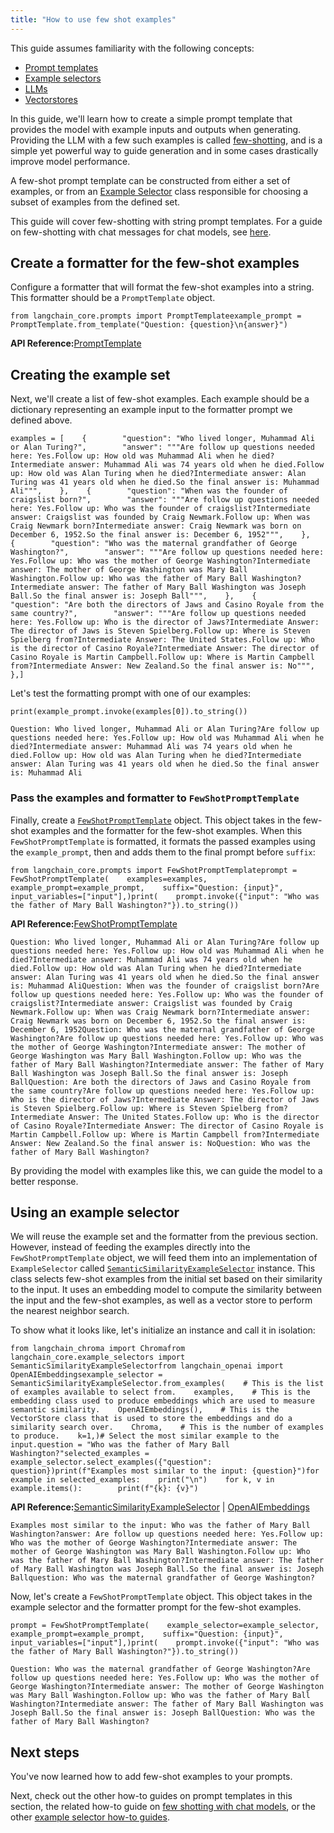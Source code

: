 ```yaml
---
title: "How to use few shot examples"
---
```


<Info>
  This guide assumes familiarity with the following concepts:

  * [Prompt templates](/oss/concepts/prompt_templates)
  * [Example selectors](/oss/concepts/example_selectors)
  * [LLMs](/oss/concepts/text_llms)
  * [Vectorstores](/oss/concepts/vectorstores)
</Info>

In this guide, we'll learn how to create a simple prompt template that provides the model with example inputs and outputs when generating. Providing the LLM with a few such examples is called [few-shotting](/oss/concepts/few_shot_prompting), and is a simple yet powerful way to guide generation and in some cases drastically improve model performance.

A few-shot prompt template can be constructed from either a set of examples, or from an [Example Selector](https://python.langchain.com/api_reference/core/example_selectors/langchain_core.example_selectors.base.BaseExampleSelector.html) class responsible for choosing a subset of examples from the defined set.

This guide will cover few-shotting with string prompt templates. For a guide on few-shotting with chat messages for chat models, see [here](/oss/how_to/few_shot_examples_chat).

## Create a formatter for the few-shot examples

Configure a formatter that will format the few-shot examples into a string. This formatter should be a `PromptTemplate` object.

```
from langchain_core.prompts import PromptTemplateexample_prompt = PromptTemplate.from_template("Question: {question}\n{answer}")
```

**API Reference:**[PromptTemplate](https://python.langchain.com/api_reference/core/prompts/langchain_core.prompts.prompt.PromptTemplate.html)

## Creating the example set

Next, we'll create a list of few-shot examples. Each example should be a dictionary representing an example input to the formatter prompt we defined above.

```
examples = [    {        "question": "Who lived longer, Muhammad Ali or Alan Turing?",        "answer": """Are follow up questions needed here: Yes.Follow up: How old was Muhammad Ali when he died?Intermediate answer: Muhammad Ali was 74 years old when he died.Follow up: How old was Alan Turing when he died?Intermediate answer: Alan Turing was 41 years old when he died.So the final answer is: Muhammad Ali""",    },    {        "question": "When was the founder of craigslist born?",        "answer": """Are follow up questions needed here: Yes.Follow up: Who was the founder of craigslist?Intermediate answer: Craigslist was founded by Craig Newmark.Follow up: When was Craig Newmark born?Intermediate answer: Craig Newmark was born on December 6, 1952.So the final answer is: December 6, 1952""",    },    {        "question": "Who was the maternal grandfather of George Washington?",        "answer": """Are follow up questions needed here: Yes.Follow up: Who was the mother of George Washington?Intermediate answer: The mother of George Washington was Mary Ball Washington.Follow up: Who was the father of Mary Ball Washington?Intermediate answer: The father of Mary Ball Washington was Joseph Ball.So the final answer is: Joseph Ball""",    },    {        "question": "Are both the directors of Jaws and Casino Royale from the same country?",        "answer": """Are follow up questions needed here: Yes.Follow up: Who is the director of Jaws?Intermediate Answer: The director of Jaws is Steven Spielberg.Follow up: Where is Steven Spielberg from?Intermediate Answer: The United States.Follow up: Who is the director of Casino Royale?Intermediate Answer: The director of Casino Royale is Martin Campbell.Follow up: Where is Martin Campbell from?Intermediate Answer: New Zealand.So the final answer is: No""",    },]
```

Let's test the formatting prompt with one of our examples:

```
print(example_prompt.invoke(examples[0]).to_string())
```

```
Question: Who lived longer, Muhammad Ali or Alan Turing?Are follow up questions needed here: Yes.Follow up: How old was Muhammad Ali when he died?Intermediate answer: Muhammad Ali was 74 years old when he died.Follow up: How old was Alan Turing when he died?Intermediate answer: Alan Turing was 41 years old when he died.So the final answer is: Muhammad Ali
```

### Pass the examples and formatter to `FewShotPromptTemplate`

Finally, create a [`FewShotPromptTemplate`](https://python.langchain.com/api_reference/core/prompts/langchain_core.prompts.few_shot.FewShotPromptTemplate.html) object. This object takes in the few-shot examples and the formatter for the few-shot examples. When this `FewShotPromptTemplate` is formatted, it formats the passed examples using the `example_prompt`, then and adds them to the final prompt before `suffix`:

```
from langchain_core.prompts import FewShotPromptTemplateprompt = FewShotPromptTemplate(    examples=examples,    example_prompt=example_prompt,    suffix="Question: {input}",    input_variables=["input"],)print(    prompt.invoke({"input": "Who was the father of Mary Ball Washington?"}).to_string())
```

**API Reference:**[FewShotPromptTemplate](https://python.langchain.com/api_reference/core/prompts/langchain_core.prompts.few_shot.FewShotPromptTemplate.html)

```
Question: Who lived longer, Muhammad Ali or Alan Turing?Are follow up questions needed here: Yes.Follow up: How old was Muhammad Ali when he died?Intermediate answer: Muhammad Ali was 74 years old when he died.Follow up: How old was Alan Turing when he died?Intermediate answer: Alan Turing was 41 years old when he died.So the final answer is: Muhammad AliQuestion: When was the founder of craigslist born?Are follow up questions needed here: Yes.Follow up: Who was the founder of craigslist?Intermediate answer: Craigslist was founded by Craig Newmark.Follow up: When was Craig Newmark born?Intermediate answer: Craig Newmark was born on December 6, 1952.So the final answer is: December 6, 1952Question: Who was the maternal grandfather of George Washington?Are follow up questions needed here: Yes.Follow up: Who was the mother of George Washington?Intermediate answer: The mother of George Washington was Mary Ball Washington.Follow up: Who was the father of Mary Ball Washington?Intermediate answer: The father of Mary Ball Washington was Joseph Ball.So the final answer is: Joseph BallQuestion: Are both the directors of Jaws and Casino Royale from the same country?Are follow up questions needed here: Yes.Follow up: Who is the director of Jaws?Intermediate Answer: The director of Jaws is Steven Spielberg.Follow up: Where is Steven Spielberg from?Intermediate Answer: The United States.Follow up: Who is the director of Casino Royale?Intermediate Answer: The director of Casino Royale is Martin Campbell.Follow up: Where is Martin Campbell from?Intermediate Answer: New Zealand.So the final answer is: NoQuestion: Who was the father of Mary Ball Washington?
```

By providing the model with examples like this, we can guide the model to a better response.

## Using an example selector

We will reuse the example set and the formatter from the previous section. However, instead of feeding the examples directly into the `FewShotPromptTemplate` object, we will feed them into an implementation of `ExampleSelector` called [`SemanticSimilarityExampleSelector`](https://python.langchain.com/api_reference/core/example_selectors/langchain_core.example_selectors.semantic_similarity.SemanticSimilarityExampleSelector.html) instance. This class selects few-shot examples from the initial set based on their similarity to the input. It uses an embedding model to compute the similarity between the input and the few-shot examples, as well as a vector store to perform the nearest neighbor search.

To show what it looks like, let's initialize an instance and call it in isolation:

```
from langchain_chroma import Chromafrom langchain_core.example_selectors import SemanticSimilarityExampleSelectorfrom langchain_openai import OpenAIEmbeddingsexample_selector = SemanticSimilarityExampleSelector.from_examples(    # This is the list of examples available to select from.    examples,    # This is the embedding class used to produce embeddings which are used to measure semantic similarity.    OpenAIEmbeddings(),    # This is the VectorStore class that is used to store the embeddings and do a similarity search over.    Chroma,    # This is the number of examples to produce.    k=1,)# Select the most similar example to the input.question = "Who was the father of Mary Ball Washington?"selected_examples = example_selector.select_examples({"question": question})print(f"Examples most similar to the input: {question}")for example in selected_examples:    print("\n")    for k, v in example.items():        print(f"{k}: {v}")
```

**API Reference:**[SemanticSimilarityExampleSelector](https://python.langchain.com/api_reference/core/example_selectors/langchain_core.example_selectors.semantic_similarity.SemanticSimilarityExampleSelector.html) | [OpenAIEmbeddings](https://python.langchain.com/api_reference/openai/embeddings/langchain_openai.embeddings.base.OpenAIEmbeddings.html)

```
Examples most similar to the input: Who was the father of Mary Ball Washington?answer: Are follow up questions needed here: Yes.Follow up: Who was the mother of George Washington?Intermediate answer: The mother of George Washington was Mary Ball Washington.Follow up: Who was the father of Mary Ball Washington?Intermediate answer: The father of Mary Ball Washington was Joseph Ball.So the final answer is: Joseph Ballquestion: Who was the maternal grandfather of George Washington?
```

Now, let's create a `FewShotPromptTemplate` object. This object takes in the example selector and the formatter prompt for the few-shot examples.

```
prompt = FewShotPromptTemplate(    example_selector=example_selector,    example_prompt=example_prompt,    suffix="Question: {input}",    input_variables=["input"],)print(    prompt.invoke({"input": "Who was the father of Mary Ball Washington?"}).to_string())
```

```
Question: Who was the maternal grandfather of George Washington?Are follow up questions needed here: Yes.Follow up: Who was the mother of George Washington?Intermediate answer: The mother of George Washington was Mary Ball Washington.Follow up: Who was the father of Mary Ball Washington?Intermediate answer: The father of Mary Ball Washington was Joseph Ball.So the final answer is: Joseph BallQuestion: Who was the father of Mary Ball Washington?
```

## Next steps

You've now learned how to add few-shot examples to your prompts.

Next, check out the other how-to guides on prompt templates in this section, the related how-to guide on [few shotting with chat models](/oss/how_to/few_shot_examples_chat), or the other [example selector how-to guides](/oss/how_to/example_selectors).
